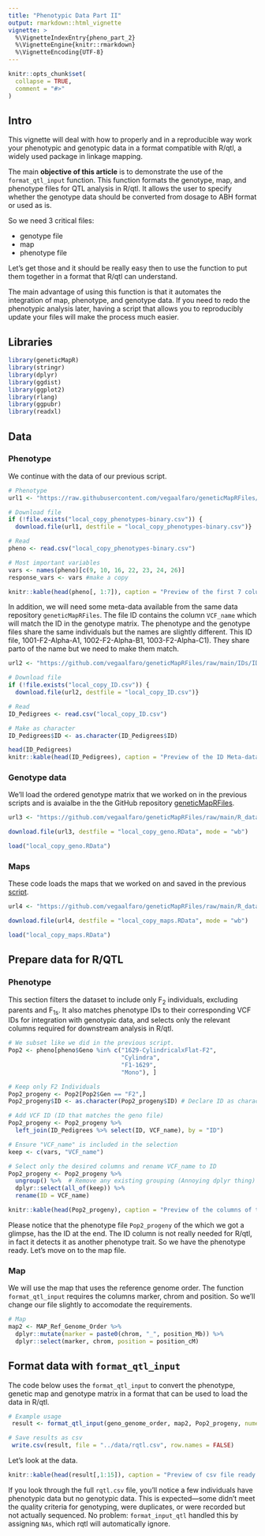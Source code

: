 ```yaml
---
title: "Phenotypic Data Part II"
output: rmarkdown::html_vignette
vignette: >
  %\VignetteIndexEntry{pheno_part_2}
  %\VignetteEngine{knitr::rmarkdown}
  %\VignetteEncoding{UTF-8}
---
```


```r
knitr::opts_chunk$set(
  collapse = TRUE,
  comment = "#>"
)
```

## Intro
This vignette will deal with how to properly and in a reproducible way work your phenotypic and genotypic data in a format compatible with R/qtl, a widely used package in linkage mapping.

The main **objective of this article** is to demonstrate the use of the `format_qtl_input` function.
This function formats the genotype, map, and phenotype files  for QTL analysis in R/qtl. It allows the user to specify whether the genotype data should be converted from dosage to ABH format or used as is.

So we need 3 critical files:

* genotype file
* map
* phenotype file

Let's get those and it should be really easy then to use the function to put them together in a format that R/qtl can understand.

The main advantage of using this function is that it automates the integration of map, phenotype, and genotype data. If you need to redo the phenotypic analysis later, having a script that allows you to reproducibly update your files will make the process much easier.

## Libraries

```r
library(geneticMapR)
library(stringr)
library(dplyr)
library(ggdist)
library(ggplot2)
library(rlang)
library(ggpubr)
library(readxl)
```

## Data

### Phenotype

We continue with the data of our previous script.

```r
# Phenotype
url1 <- "https://raw.githubusercontent.com/vegaalfaro/geneticMapRFiles/refs/heads/main/phenotype/phenotypes-binary.csv"

# Download file
if (!file.exists("local_copy_phenotypes-binary.csv")) {
  download.file(url1, destfile = "local_copy_phenotypes-binary.csv")}

# Read
pheno <- read.csv("local_copy_phenotypes-binary.csv")

# Most important variables
vars <- names(pheno)[c(9, 10, 16, 22, 23, 24, 26)]
response_vars <- vars #make a copy

knitr::kable(head(pheno[, 1:7]), caption = "Preview of the first 7 columns of the phenotype dataset")

```

In addition, we will need some meta-data available from the same data repository `geneticMapRFiles`.
The file ID contains the column `VCF_name` which will match the ID in the genotype matrix. The phenotype and the genotype files share the same individuals but the names are slightly different. This ID file, 1001-F2-Alpha-A1, 1002-F2-Alpha-B1, 1003-F2-Alpha-C1). They share parto of the name but we need to make them match.


```r
url2 <- "https://github.com/vegaalfaro/geneticMapRFiles/raw/main/IDs/ID.csv"

# Download file
if (!file.exists("local_copy_ID.csv")) {
  download.file(url2, destfile = "local_copy_ID.csv")}

# Read
ID_Pedigrees <- read.csv("local_copy_ID.csv")

# Make as character
ID_Pedigrees$ID <- as.character(ID_Pedigrees$ID)

head(ID_Pedigrees)
knitr::kable(head(ID_Pedigrees), caption = "Preview of the ID Meta-data")
```

### Genotype data

We'll load the ordered genotype matrix that we worked on in the previous scripts and is avaialbe in the the GitHub repository [geneticMapRFiles](https://github.com/vegaalfaro/geneticMapRFiles/tree/main?tab=readme-ov-file).

```r
url3 <- "https://github.com/vegaalfaro/geneticMapRFiles/raw/main/R_data/genotype_matrices_hmm_pop2-2025-03-12.RData"

download.file(url3, destfile = "local_copy_geno.RData", mode = "wb")

load("local_copy_geno.RData")

```

### Maps

These code loads the maps that we worked on and saved in the previous [script](https://vegaalfaro.github.io/geneticMapR/articles/Haplotype_and_Map.html). 

```r
url4 <- "https://github.com/vegaalfaro/geneticMapRFiles/raw/main/R_data/genetic_maps_pop2-2025-06-06.RData"

download.file(url4, destfile = "local_copy_maps.RData", mode = "wb")

load("local_copy_maps.RData")

```


## Prepare data for R/QTL

### Phenotype

This section filters the dataset to include only F~2~ individuals, excluding parents and F~1s~. It also matches phenotype IDs to their corresponding VCF IDs for integration with genotypic data, and selects only the relevant columns required for downstream analysis in R/qtl.

```r
# We subset like we did in the previous script.
Pop2 <- pheno[pheno$Geno %in% c("1629-CylindricalxFlat-F2", 
                                "Cylindra", 
                                "F1-1629", 
                                "Mono"), ]

# Keep only F2 Individuals
Pop2_progeny <- Pop2[Pop2$Gen == "F2",]
Pop2_progeny$ID <- as.character(Pop2_progeny$ID) # Declare ID as character

# Add VCF ID (ID that matches the geno file)
Pop2_progeny <- Pop2_progeny %>%
  left_join(ID_Pedigrees %>% select(ID, VCF_name), by = "ID")

# Ensure "VCF_name" is included in the selection
keep <- c(vars, "VCF_name")

# Select only the desired columns and rename VCF_name to ID
Pop2_progeny <- Pop2_progeny %>%
  ungroup() %>%  # Remove any existing grouping (Annoying dplyr thing)
  dplyr::select(all_of(keep)) %>%
  rename(ID = VCF_name)

knitr::kable(head(Pop2_progeny), caption = "Preview of the columns of the phenotypic data")
```


Please notice that the phenotype file `Pop2_progeny` of the which we got a glimpse, has the ID at the end. The ID column is not really needed for R/qtl, in fact it detects it as another phenotype trait.
So we have the phenotype ready. Let's move on to the map file.

### Map

We will use the map that uses the reference genome order. The function `format_qtl_input` requires the columns marker, chrom and position. So we'll change our file slightly to accomodate the requirements.

```r
# Map
map2 <- MAP_Ref_Genome_Order %>%
  dplyr::mutate(marker = paste0(chrom, "_", position_Mb)) %>%
  dplyr::select(marker, chrom, position = position_cM)
```


## Format data with `format_qtl_input`
The code below uses the `format_qtl_input` to convert the phenotype, genetic map and genotype matrix in a format that can be used to load the data in R/qtl.

```r
# Example usage
 result <- format_qtl_input(geno_genome_order, map2, Pop2_progeny, numeric = TRUE)

# Save results as csv 
 write.csv(result, file = "../data/rqtl.csv", row.names = FALSE)

```

Let's look at the data.
```r
knitr::kable(head(result[,1:15]), caption = "Preview of csv file ready for R/qtl")
```


If you look through the full `rqtl.csv` file, you’ll notice a few individuals have phenotypic data but no genotypic data. This is expected—some didn’t meet the quality criteria for genotyping, were duplicates, or were recorded but not actually sequenced. No problem: `format_input_qtl` handled this by assigning `NAs`, which rqtl will automatically ignore.


